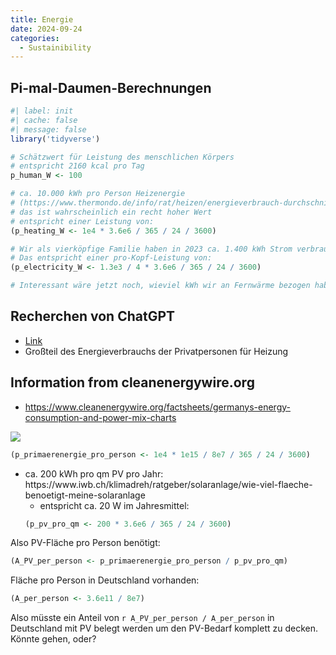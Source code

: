 ```yaml
---
title: Energie
date: 2024-09-24
categories:
  - Sustainibility
---
```


## Pi-mal-Daumen-Berechnungen
```r
#| label: init
#| cache: false
#| message: false
library('tidyverse')
```

```r
# Schätzwert für Leistung des menschlichen Körpers
# entspricht 2160 kcal pro Tag
p_human_W <- 100

# ca. 10.000 kWh pro Person Heizenergie 
# (https://www.thermondo.de/info/rat/heizen/energieverbrauch-durchschnittsfamilie/) 
# das ist wahrscheinlich ein recht hoher Wert
# entspricht einer Leistung von:
(p_heating_W <- 1e4 * 3.6e6 / 365 / 24 / 3600)

# Wir als vierköpfige Familie haben in 2023 ca. 1.400 kWh Strom verbraucht
# Das entspricht einer pro-Kopf-Leistung von:
(p_electricity_W <- 1.3e3 / 4 * 3.6e6 / 365 / 24 / 3600)

# Interessant wäre jetzt noch, wieviel kWh wir an Fernwärme bezogen haben

```

## Recherchen von ChatGPT
* [Link](https://chatgpt.com/share/66f26e23-4188-8013-af74-26280eb12039)
* Großteil des Energieverbrauchs der Privatpersonen für Heizung


## Information from cleanenergywire.org
* [https://www.cleanenergywire.org/factsheets/germanys-energy-consumption-and-power-mix-charts](https://www.cleanenergywire.org/factsheets/germanys-energy-consumption-and-power-mix-charts)

![](fig11-final-energy-consumption-consumer-group-1990-2022.png)


```r
(p_primaerenergie_pro_person <- 1e4 * 1e15 / 8e7 / 365 / 24 / 3600)
```

* ca. 200 kWh pro qm PV pro Jahr: https://www.iwb.ch/klimadreh/ratgeber/solaranlage/wie-viel-flaeche-benoetigt-meine-solaranlage
  * entspricht ca. 20 W im Jahresmittel:
```r
(p_pv_pro_qm <- 200 * 3.6e6 / 365 / 24 / 3600)
```

Also PV-Fläche pro Person benötigt:
```r
(A_PV_per_person <- p_primaerenergie_pro_person / p_pv_pro_qm)
```

Fläche pro Person in Deutschland vorhanden:
```r
(A_per_person <- 3.6e11 / 8e7)
```

Also müsste ein Anteil von  `r A_PV_per_person / A_per_person` in Deutschland mit PV belegt werden um den PV-Bedarf komplett zu decken. Könnte gehen, oder?


